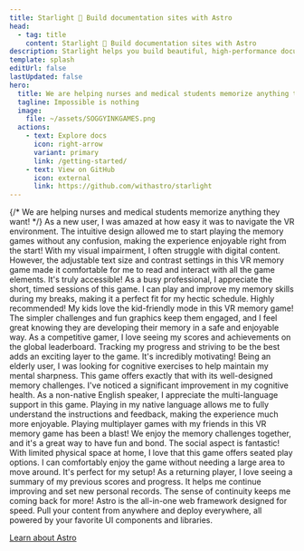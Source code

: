 ```yaml
---
title: Starlight 🌟 Build documentation sites with Astro
head:
  - tag: title
    content: Starlight 🌟 Build documentation sites with Astro
description: Starlight helps you build beautiful, high-performance documentation websites with Astro.
template: splash
editUrl: false
lastUpdated: false
hero:
  title: We are helping nurses and medical students memorize anything they want!
  tagline: Impossible is nothing
  image:
    file: ~/assets/SOGGYINKGAMES.png
  actions:
    - text: Explore docs
      icon: right-arrow
      variant: primary
      link: /getting-started/
    - text: View on GitHub
      icon: external
      link: https://github.com/withastro/starlight
---
```



<CardGrid stagger>
	<Card title="we teach students how to learn" icon="approve-check">
		{/* We are helping nurses and medical students memorize anything they want! */}
	</Card>
	<Card title="we apply memorization techniques explicitly and subliminaly" icon="approve-check">
	</Card>
	<Card title="we connect students studying the same subjects in a virtual environment across the world" icon="approve-check">
	</Card>
	<Card title="...all in one place" icon="approve-check">
	</Card>
</CardGrid>

<TestimonialGrid title="What people could be saying about our not yet launched platform">
  <Testimonial
    name="Rachel"
    handle="rachelnabors"
    cite="https://twitter.com/astrodotbuild/status/1724934718745915558"
  >
    As a new user, I was amazed at how easy it was to navigate the VR environment. The intuitive design allowed me to start playing the memory games without any confusion, making the experience enjoyable right from the start!
  </Testimonial>
  <Testimonial
    name="Flavio"
    handle="flaviocopes"
    cite="https://twitter.com/flaviocopes/status/1738237658717905108"
  >
    With my visual impairment, I often struggle with digital content. However, the adjustable text size and contrast settings in this VR memory game made it comfortable for me to read and interact with all the game elements. It's truly accessible!
  </Testimonial>
  <Testimonial
    name="Tomek"
    handle="sulco"
    cite="https://twitter.com/sulco/status/1735610348730802342"
  >
    As a busy professional, I appreciate the short, timed sessions of this game. I can play and improve my memory skills during my breaks, making it a perfect fit for my hectic schedule. Highly recommended!
  </Testimonial>
  <Testimonial
    name="Roberto"
    handle="RmeetsH"
    cite="https://twitter.com/RmeetsH/status/1735783992018760090"
  >
    My kids love the kid-friendly mode in this VR memory game! The simpler challenges and fun graphics keep them engaged, and I feel great knowing they are developing their memory in a safe and enjoyable way.
  </Testimonial>
  <Testimonial
    name="Joel"
    handle="jhooks"
    cite="https://twitter.com/jhooks/status/1727405160547418405"
  >
    As a competitive gamer, I love seeing my scores and achievements on the global leaderboard. Tracking my progress and striving to be the best adds an exciting layer to the game. It's incredibly motivating!
  </Testimonial>
  <Testimonial
    name="Rick"
    handle="rick_viscomi"
    cite="https://twitter.com/rick_viscomi/status/1665867447910510593"
  >
    Being an elderly user, I was looking for cognitive exercises to help maintain my mental sharpness. This game offers exactly that with its well-designed memory challenges. I've noticed a significant improvement in my cognitive health.

  </Testimonial>
  <Testimonial
    name="Nicolas"
    handle="beaussan"
    cite="https://twitter.com/beaussan/status/1735625189583466893"
  >
    As a non-native English speaker, I appreciate the multi-language support in this game. Playing in my native language allows me to fully understand the instructions and feedback, making the experience much more enjoyable.

  </Testimonial>
  <Testimonial
    name="Sylwia"
    handle="SylwiaVargas"
    cite="https://x.com/SylwiaVargas/status/1726556825741578286"
  >
    Playing multiplayer games with my friends in this VR memory game has been a blast! We enjoy the memory challenges together, and it's a great way to have fun and bond. The social aspect is fantastic!
  </Testimonial>
  <Testimonial
    name="Lou Cyx"
    handle="loucyx"
    cite="https://elk.zone/m.webtoo.ls/@loucyx@mastodon.social/111587380021362284"
  >
    With limited physical space at home, I love that this game offers seated play options. I can comfortably enjoy the game without needing a large area to move around. It's perfect for my setup!
  </Testimonial>
  <Testimonial
    name="BowTiedWebReaper"
    handle="BowTiedWebReapr"
    cite="https://twitter.com/BowTiedWebReapr/status/1735633399501697517"
  >
    As a returning player, I love seeing a summary of my previous scores and progress. It helps me continue improving and set new personal records. The sense of continuity keeps me coming back for more!
  </Testimonial>
</TestimonialGrid>

<AboutAstro title="Brought to you by">
Astro is the all-in-one web framework designed for speed.
Pull your content from anywhere and deploy everywhere, all powered by your favorite UI components and libraries.

[Learn about Astro](https://astro.build/)

</AboutAstro>
